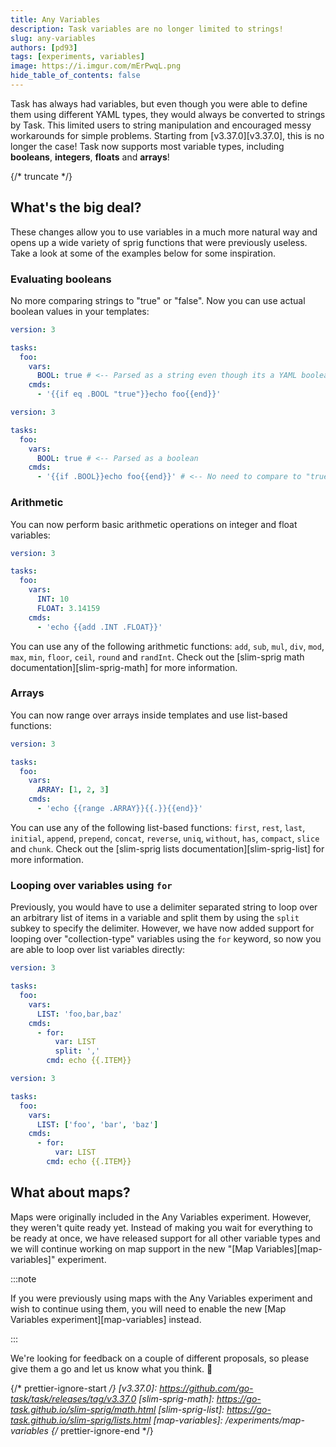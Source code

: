 ```yaml
---
title: Any Variables
description: Task variables are no longer limited to strings!
slug: any-variables
authors: [pd93]
tags: [experiments, variables]
image: https://i.imgur.com/mErPwqL.png
hide_table_of_contents: false
---
```



Task has always had variables, but even though you were able to define them
using different YAML types, they would always be converted to strings by Task.
This limited users to string manipulation and encouraged messy workarounds for
simple problems. Starting from [v3.37.0][v3.37.0], this is no longer the case!
Task now supports most variable types, including **booleans**, **integers**,
**floats** and **arrays**!

{/* truncate */}

## What's the big deal?

These changes allow you to use variables in a much more natural way and opens up
a wide variety of sprig functions that were previously useless. Take a look at
some of the examples below for some inspiration.

### Evaluating booleans

No more comparing strings to "true" or "false". Now you can use actual boolean
values in your templates:

<Tabs defaultValue="2">
<TabItem value="1" label="Before">

```yaml
version: 3

tasks:
  foo:
    vars:
      BOOL: true # <-- Parsed as a string even though its a YAML boolean
    cmds:
      - '{{if eq .BOOL "true"}}echo foo{{end}}'
```

</TabItem>
<TabItem value="2" label="After">

```yaml
version: 3

tasks:
  foo:
    vars:
      BOOL: true # <-- Parsed as a boolean
    cmds:
      - '{{if .BOOL}}echo foo{{end}}' # <-- No need to compare to "true"
```

</TabItem>
</Tabs>

### Arithmetic

You can now perform basic arithmetic operations on integer and float variables:

```yaml
version: 3

tasks:
  foo:
    vars:
      INT: 10
      FLOAT: 3.14159
    cmds:
      - 'echo {{add .INT .FLOAT}}'
```

You can use any of the following arithmetic functions: `add`, `sub`, `mul`,
`div`, `mod`, `max`, `min`, `floor`, `ceil`, `round` and `randInt`. Check out
the [slim-sprig math documentation][slim-sprig-math] for more information.

### Arrays

You can now range over arrays inside templates and use list-based functions:

```yaml
version: 3

tasks:
  foo:
    vars:
      ARRAY: [1, 2, 3]
    cmds:
      - 'echo {{range .ARRAY}}{{.}}{{end}}'
```

You can use any of the following list-based functions: `first`, `rest`, `last`,
`initial`, `append`, `prepend`, `concat`, `reverse`, `uniq`, `without`, `has`,
`compact`, `slice` and `chunk`. Check out the [slim-sprig lists
documentation][slim-sprig-list] for more information.

### Looping over variables using `for`

Previously, you would have to use a delimiter separated string to loop over an
arbitrary list of items in a variable and split them by using the `split` subkey
to specify the delimiter. However, we have now added support for looping over
"collection-type" variables using the `for` keyword, so now you are able to loop
over list variables directly:

<Tabs defaultValue="2">
<TabItem value="1" label="Before">

```yaml
version: 3

tasks:
  foo:
    vars:
      LIST: 'foo,bar,baz'
    cmds:
      - for:
          var: LIST
          split: ','
        cmd: echo {{.ITEM}}
```

</TabItem>
<TabItem value="2" label="After">

```yaml
version: 3

tasks:
  foo:
    vars:
      LIST: ['foo', 'bar', 'baz']
    cmds:
      - for:
          var: LIST
        cmd: echo {{.ITEM}}
```

</TabItem>
</Tabs>

## What about maps?

Maps were originally included in the Any Variables experiment. However, they
weren't quite ready yet. Instead of making you wait for everything to be ready
at once, we have released support for all other variable types and we will
continue working on map support in the new "[Map Variables][map-variables]"
experiment.

:::note

If you were previously using maps with the Any Variables experiment and wish to
continue using them, you will need to enable the new [Map Variables
experiment][map-variables] instead.

:::

We're looking for feedback on a couple of different proposals, so please give
them a go and let us know what you think. :pray:

{/* prettier-ignore-start */}
[v3.37.0]: https://github.com/go-task/task/releases/tag/v3.37.0
[slim-sprig-math]: https://go-task.github.io/slim-sprig/math.html
[slim-sprig-list]: https://go-task.github.io/slim-sprig/lists.html
[map-variables]: /experiments/map-variables
{/* prettier-ignore-end */}

